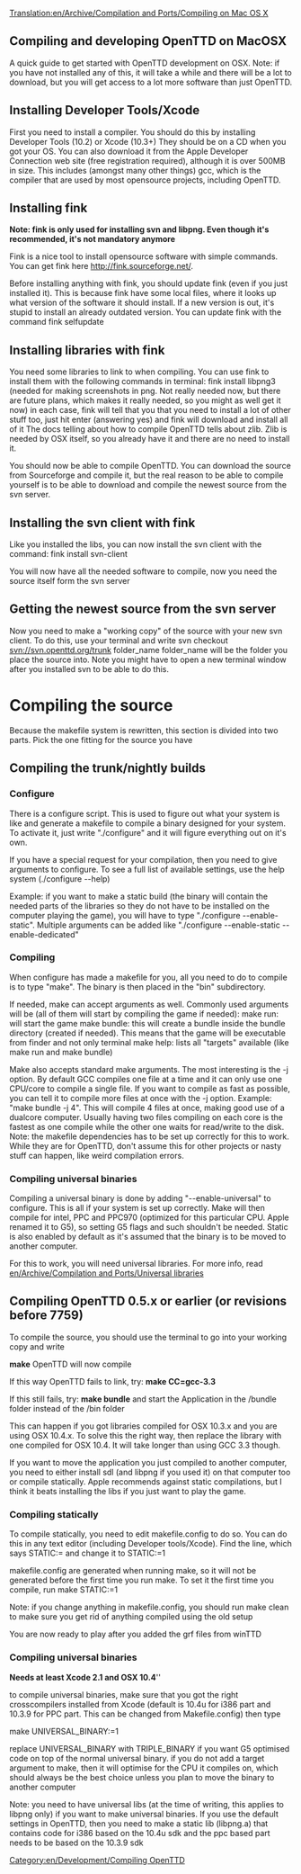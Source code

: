 [[Translation:en/Archive/Compilation and Ports/Compiling on Mac OS X]]
{{en/Warning|If you installed iconv-dev using fink, make sure that you have at least version 1.11 or filenames/file access (savegames, scenarios...) will not correctly}}

[[Category:en/Development/Compiling OpenTTD]]

==Compiling and developing OpenTTD on MacOSX==
A quick guide to get started with OpenTTD development on OSX.
Note: if you have not installed any of this, it will take a while and there will be a lot to download, but you will get access to a lot more software than just OpenTTD.

==Installing Developer Tools/Xcode==
First you need to install a compiler. You should do this by installing Developer Tools (10.2) or Xcode (10.3+)
They should be on a CD when you got your OS. You can also download it from the Apple Developer Connection web site (free registration required), although it is over 500MB in size. This includes (amongst many other things) gcc, which is the compiler that are used by most opensource projects, including OpenTTD.

==Installing fink==
'''Note: fink is only used for installing svn and libpng. Even though it's recommended, it's not mandatory anymore'''

Fink is a nice tool to install opensource software with simple commands. You can get fink here http://fink.sourceforge.net/.

Before installing anything with fink, you should update fink (even if you just installed it). This is because fink have some local files, where it looks up what version of the software it should install. If a new version is out, it's stupid to install an already outdated version. You can update fink with the command
fink selfupdate

==Installing libraries with fink==
{{en/Todo|Find a terminal tutorial}}
You need some libraries to link to when compiling. You can use fink to install them with the following commands in terminal:
fink install libpng3 (needed for making screenshots in png. Not really needed now, but there are future plans, which makes it really needed, so you might as well get it now)
in each case, fink will tell that you that you need to install a lot of other stuff too, just hit enter (answering yes) and fink will download and install all of it
The docs telling about how to compile OpenTTD tells about zlib. Zlib is needed by OSX itself, so you already have it and there are no need to install it.


You should now be able to compile OpenTTD. You can download the source from Sourceforge and compile it, but the real reason to be able to compile yourself is to be able to download and compile the newest source from the svn server.

==Installing the svn client with fink==
Like you installed the libs, you can now install the svn client with the command:
fink install svn-client

You will now have all the needed software to compile, now you need the source itself form the svn server

==Getting the newest source from the svn server==
Now you need to make a "working copy" of the source with your new svn client. To do this, use your terminal and write
svn checkout svn://svn.openttd.org/trunk folder_name
folder_name will be the folder you place the source into. Note you might have to open a new terminal window after you installed svn to be able to do this.

= Compiling the source =
Because the makefile system is rewritten, this section is divided into two parts. Pick the one fitting for the source you have
==Compiling the trunk/nightly builds==
===Configure===
There is a configure script. This is used to figure out what your system is like and generate a makefile to compile a binary designed for your system. To activate it, just write "./configure" and it will figure everything out on it's own.

If you have a special request for your compilation, then you need to give arguments to configure. To see a full list of available settings, use the help system (./configure --help)

Example: if you want to make a static build (the binary will contain the needed parts of the libraries so they do not have to be installed on the computer playing the game), you will have to type "./configure --enable-static". Multiple arguments can be added like "./configure --enable-static --enable-dedicated"

===Compiling===
When configure has made a makefile for you, all you need to do to compile is to type "make". The binary is then placed in the "bin" subdirectory.

If needed, make can accept arguments as well. Commonly used arguments will be (all of them will start by compiling the game if needed):
make run: will start the game
make bundle: this will create a bundle inside the bundle directory (created if needed). This means that the game will be executable from finder and not only terminal
make help: lists all "targets" available (like make run and make bundle)

Make also accepts standard make arguments. The most interesting is the -j option. By default GCC compiles one file at a time and it can only use one CPU/core to compile a single file. If you want to compile as fast as possible, you can tell it to compile more files at once with the -j option. Example: "make bundle -j 4". This will compile 4 files at once, making good use of a dualcore computer. Usually having two files compiling on each core is the fastest as one compile while the other one waits for read/write to the disk.
Note: the makefile dependencies has to be set up correctly for this to work. While they are for OpenTTD, don't assume this for other projects or nasty stuff can happen, like weird compilation errors.

===Compiling universal binaries===
Compiling a universal binary is done by adding "--enable-universal" to configure. This is all if your system is set up correctly.
Make will then compile for intel, PPC and PPC970 (optimized for this particular CPU. Apple renamed it to G5), so setting G5 flags and such shouldn't be needed. Static is also enabled by default as it's assumed that the binary is to be moved to another computer.

For this to work, you will need universal libraries. For more info, read [[en/Archive/Compilation and Ports/Universal libraries]]

==Compiling OpenTTD 0.5.x or earlier (or revisions before 7759)==
To compile the source, you should use the terminal to go into your working copy and write

'''make'''
OpenTTD will now compile


If this way OpenTTD fails to link, try:
'''make CC=gcc-3.3'''

If this still fails, try:
'''make bundle''' and start the Application in the /bundle folder instead of the /bin folder

This can happen if you got libraries compiled for OSX 10.3.x and you are using OSX 10.4.x. To solve this the right way, then replace the library with one compiled for OSX 10.4. It will take longer than using GCC 3.3 though.

If you want to move the application you just compiled to another computer, you need to either install sdl (and libpng if you used it) on that computer too or compile statically. Apple recommends against static compilations, but I think it beats installing the libs if you just want to play the game.

===Compiling statically===
To compile statically, you need to edit makefile.config to do so. You can do this in any text editor (including Developer tools/Xcode). Find the line, which says
STATIC:=
and change it to
STATIC:=1

makefile.config are generated when running make, so it will not be generated before the first time you run make. To set it the first time you  compile, run
make STATIC:=1

Note: if you change anything in makefile.config, you should run
make clean
to make sure you get rid of anything compiled using the old setup

You are now ready to play after you added the grf files from winTTD

===Compiling universal binaries===
'''Needs at least Xcode 2.1 and OSX 10.4'''''

to compile universal binaries, make sure that you got the right crosscompilers installed from Xcode (default is 10.4u for i386 part and 10.3.9 for PPC part. This can be changed from Makefile.config)
then type

make UNIVERSAL_BINARY:=1

replace UNIVERSAL_BINARY with TRIPLE_BINARY if you want G5 optimised code on top of the normal universal binary.
if you do not add a target argument to make, then it will optimise for the CPU it compiles on, which should always be the best choice unless you plan to move the binary to another computer

Note: you need to have universal libs (at the time of writing, this applies to libpng only) if you want to make universal binaries. If you use the default settings in OpenTTD, then you need to make a static lib (libpng.a) that contains code for i386 based on the 10.4u sdk and the ppc based part needs to be based on the 10.3.9 sdk